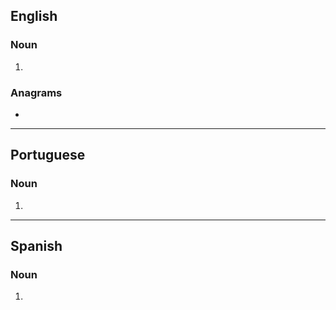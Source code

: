 ==English==

===Noun===
{{head|en|noun form}}

# {{plural of|en|alfa}}

===Anagrams===
* {{anagrams|en|a=aafls|fa-las|falsa|salaf}}

----

==Portuguese==

===Noun===
{{head|pt|noun plural form}}

# {{plural of|pt|alfa}}

----

==Spanish==

===Noun===
{{head|es|noun form|g=f-p}}

# {{plural of|es|alfa}}